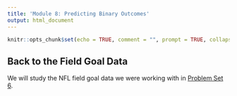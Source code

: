 ```yaml
---
title: 'Module 8: Predicting Binary Outcomes'
output: html_document
---
```


```r
knitr::opts_chunk$set(echo = TRUE, comment = "", prompt = TRUE, collapse = TRUE, tidy=TRUE)
```

## Back to the Field Goal Data

We will study the NFL field goal data we were working with in [Problem Set 6](ps6.html).
